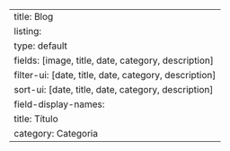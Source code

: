 ---
title: Blog
listing:
    type: default
    fields: [image, title, date, category, description]    
    filter-ui: [date, title, date, category, description]
    sort-ui: [date, title, date, category, description]
    field-display-names:
        title: Título
        category: Categoria
---